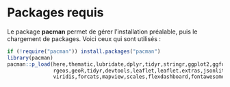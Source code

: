 # Packages requis

Le package **pacman** permet de gérer l'installation préalable, puis le chargement de packages. Voici ceux qui sont utilisés :

```r
if (!require("pacman")) install.packages("pacman")
library(pacman)
pacman::p_load(here,thematic,lubridate,dplyr,tidyr,stringr,ggplot2,ggforce,forcats,rgdal,sp,sf,
               rgeos,geoR,tidyr,devtools,leaflet,leaflet.extras,jsonlite,RColorBrewer,
               viridis,forcats,mapview,scales,flexdashboard,fontawesome,rprojroot,ggthemes,plotly,spacetime,gstat)
```

